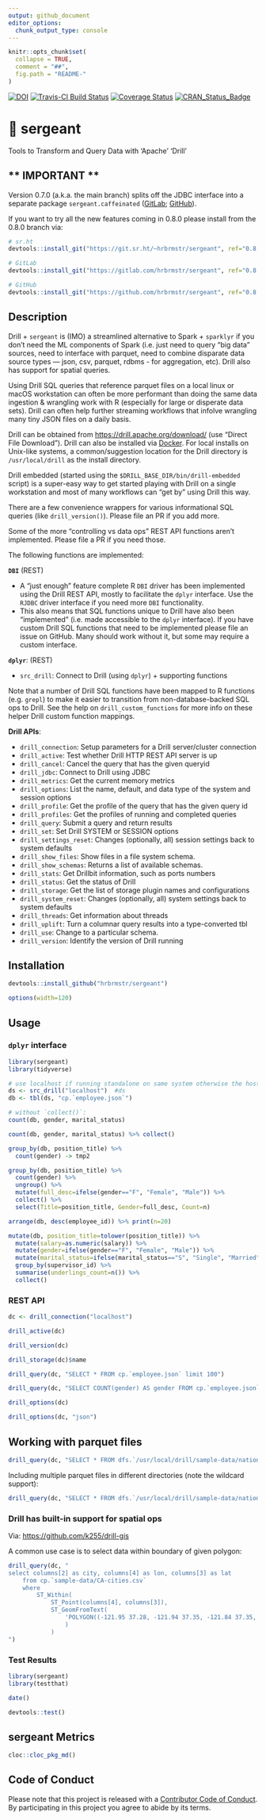 ```yaml
---
output: github_document
editor_options: 
  chunk_output_type: console
---
```

<!-- README.md is generated from README.Rmd. Please edit that file -->

```r
knitr::opts_chunk$set(
  collapse = TRUE,
  comment = "##",
  fig.path = "README-"
)
```

[![DOI](https://zenodo.org/badge/DOI/10.5281/zenodo.1248912.svg)](https://doi.org/10.5281/zenodo.1248912) 
[![Travis-CI Build Status](https://travis-ci.org/hrbrmstr/sergeant.svg?branch=master)](https://travis-ci.org/hrbrmstr/sergeant) 
[![Coverage Status](https://codecov.io/gh/hrbrmstr/sergeant/branch/master/graph/badge.svg)](https://codecov.io/gh/hrbrmstr/sergeant)
[![CRAN_Status_Badge](http://www.r-pkg.org/badges/version/sergeant)](https://cran.r-project.org/package=sergeant)

# 💂 sergeant

Tools to Transform and Query Data with 'Apache' 'Drill'

## \*\* IMPORTANT \*\*

Version 0.7.0 (a.k.a. the main branch) splits off the JDBC interface into a separate package `sergeant.caffeinated` ([GitLab](https://gitlab.com/hrbrmstr/sergeant-caffeinated); [GitHub](https://github.com/hrbrmstr/sergeant-caffeinated)).

If you want to try all the new features coming in 0.8.0 please install from the 0.8.0 branch via:

```r
# sr.ht
devtools::install_git("https://git.sr.ht/~hrbrmstr/sergeant", ref="0.8.0")

# GitLab
devtools::install_git("https://gitlab.com/hrbrmstr/sergeant", ref="0.8.0")

# GitHub
devtools::install_git("https://github.com/hrbrmstr/sergeant", ref="0.8.0")
```


## Description

Drill + `sergeant` is (IMO) a streamlined alternative to Spark + `sparklyr` if you don't need the ML components of Spark (i.e. just need to query "big data" sources, need to interface with parquet, need to combine disparate data source types — json, csv, parquet, rdbms - for aggregation, etc). Drill also has support for spatial queries.

Using Drill SQL queries that reference parquet files on a local linux or macOS workstation can often be more performant than doing the same data ingestion & wrangling work with R (especially for large or disperate data sets). Drill can often help further streaming workflows that infolve wrangling many tiny JSON files on a daily basis.

Drill can be obtained from <https://drill.apache.org/download/> (use "Direct File Download"). Drill can also be installed via [Docker](https://drill.apache.org/docs/running-drill-on-docker/). For local installs on Unix-like systems, a common/suggestion location for the Drill directory is  `/usr/local/drill` as the install directory. 

Drill embedded (started using the `$DRILL_BASE_DIR/bin/drill-embedded` script) is a super-easy way to get started playing with Drill on a single workstation and most of many workflows can "get by" using Drill this way.

There are a few convenience wrappers for various informational SQL queries (like `drill_version()`). Please file an PR if you add more.

Some of the more "controlling vs data ops" REST API functions aren't implemented. Please file a PR if you need those.

The following functions are implemented:

**`DBI`** (REST)

- A "just enough" feature complete R `DBI` driver has been implemented using the Drill REST API, mostly to facilitate the `dplyr` interface. Use the `RJDBC` driver interface if you need more `DBI` functionality.
- This also means that SQL functions unique to Drill have also been "implemented" (i.e. made accessible to the `dplyr` interface). If you have custom Drill SQL functions that need to be implemented please file an issue on GitHub. Many should work without it, but some may require a custom interface. 

**`dplyr`**: (REST)

- `src_drill`: Connect to Drill (using `dplyr`) + supporting functions

Note that a number of Drill SQL functions have been mapped to R functions (e.g. `grepl`) to make it easier to transition from non-database-backed SQL ops to Drill. See the help on `drill_custom_functions` for more info on these helper Drill custom function mappings.

**Drill APIs**:

- `drill_connection`: Setup parameters for a Drill server/cluster connection
- `drill_active`: Test whether Drill HTTP REST API server is up
- `drill_cancel`:	Cancel the query that has the given queryid
- `drill_jdbc`:	Connect to Drill using JDBC
- `drill_metrics`:	Get the current memory metrics
- `drill_options`:	List the name, default, and data type of the system and session options
- `drill_profile`:	Get the profile of the query that has the given query id
- `drill_profiles`:	Get the profiles of running and completed queries
- `drill_query`:	Submit a query and return results
- `drill_set`:	Set Drill SYSTEM or SESSION options
- `drill_settings_reset`:	Changes (optionally, all) session settings back to system defaults
- `drill_show_files`:	Show files in a file system schema.
- `drill_show_schemas`:	Returns a list of available schemas.
- `drill_stats`:	Get Drillbit information, such as ports numbers
- `drill_status`:	Get the status of Drill
- `drill_storage`:	Get the list of storage plugin names and configurations
- `drill_system_reset`:	Changes (optionally, all) system settings back to system defaults
- `drill_threads`:	Get information about threads
- `drill_uplift`:	Turn a columnar query results into a type-converted tbl
- `drill_use`:	Change to a particular schema.
- `drill_version`:	Identify the version of Drill running

## Installation

```r
devtools::install_github("hrbrmstr/sergeant")
```

```r
options(width=120)
```

## Usage

### `dplyr` interface

```r
library(sergeant)
library(tidyverse)

# use localhost if running standalone on same system otherwise the host or IP of your Drill server
ds <- src_drill("localhost")  #ds
db <- tbl(ds, "cp.`employee.json`") 

# without `collect()`:
count(db, gender, marital_status)

count(db, gender, marital_status) %>% collect()

group_by(db, position_title) %>% 
  count(gender) -> tmp2

group_by(db, position_title) %>% 
  count(gender) %>% 
  ungroup() %>% 
  mutate(full_desc=ifelse(gender=="F", "Female", "Male")) %>% 
  collect() %>% 
  select(Title=position_title, Gender=full_desc, Count=n)

arrange(db, desc(employee_id)) %>% print(n=20)

mutate(db, position_title=tolower(position_title)) %>%
  mutate(salary=as.numeric(salary)) %>% 
  mutate(gender=ifelse(gender=="F", "Female", "Male")) %>%
  mutate(marital_status=ifelse(marital_status=="S", "Single", "Married")) %>% 
  group_by(supervisor_id) %>% 
  summarise(underlings_count=n()) %>% 
  collect()
```

### REST API

```r
dc <- drill_connection("localhost") 

drill_active(dc)

drill_version(dc)

drill_storage(dc)$name

drill_query(dc, "SELECT * FROM cp.`employee.json` limit 100")

drill_query(dc, "SELECT COUNT(gender) AS gender FROM cp.`employee.json` GROUP BY gender")

drill_options(dc)

drill_options(dc, "json")
```

## Working with parquet files

```r
drill_query(dc, "SELECT * FROM dfs.`/usr/local/drill/sample-data/nation.parquet` LIMIT 5")
```

Including multiple parquet files in different directories (note the wildcard support):

```r
drill_query(dc, "SELECT * FROM dfs.`/usr/local/drill/sample-data/nations*/nations*.parquet` LIMIT 5")
```

### Drill has built-in support for spatial ops

Via: <https://github.com/k255/drill-gis>

A common use case is to select data within boundary of given polygon:

```r
drill_query(dc, "
select columns[2] as city, columns[4] as lon, columns[3] as lat
    from cp.`sample-data/CA-cities.csv`
    where
        ST_Within(
            ST_Point(columns[4], columns[3]),
            ST_GeomFromText(
                'POLYGON((-121.95 37.28, -121.94 37.35, -121.84 37.35, -121.84 37.28, -121.95 37.28))'
                )
            )
")
```
### Test Results

```r
library(sergeant)
library(testthat)

date()

devtools::test()
```

## sergeant Metrics

```r
cloc::cloc_pkg_md()
```

## Code of Conduct

Please note that this project is released with a [Contributor Code of Conduct](CONDUCT.md). 
By participating in this project you agree to abide by its terms.
